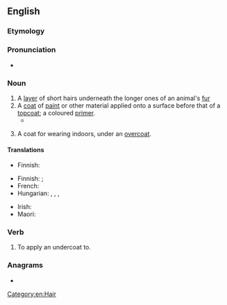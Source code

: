 ==English==

===Etymology===
{{prefix|en|under|coat}}

===Pronunciation===
* {{rhymes|en|əʊt|s=3}}

===Noun===
{{en-noun}}

# A [[layer]] of short hairs underneath the longer ones of an animal's [[fur]]
# A [[coat]] of [[paint]] or other material applied onto a surface before that of a [[topcoat]]; a coloured [[primer]].
#* {{quote-journal|en|date=2022 November 30|author=David Staines|title=The colourful Class 69s|journal=RAIL|page=54|text=The conversion process is carried out by Progress Rail at Longport, from where they are dispatched in '''undercoat''' to Eastleigh for final painting.}}
# {{lb|en|obsolete}} A coat for wearing indoors, under an [[overcoat]].

====Translations====
{{trans-top|layer of soft hair}}
* Finnish: {{t|fi|aluskarva}}
{{trans-mid}}
{{trans-bottom}}

{{trans-top|coat of paint applied before a topcoat}}
* Finnish: {{t|fi|pohjamaali}} {{qualifier|primer}}; {{t|fi|välimaali}} {{qualifier|layer between primer and topcoat}}
* French: {{t+|fr|sous-couche|f}}
* Hungarian: {{t+|hu|alapozó}}, {{t|hu|[[alapozó]] [[festék]]/[[réteg]]}}, {{t+|hu|alapréteg}}, {{t+|hu|alapozás}}
{{trans-mid}}
* Irish: {{t|ga|fo-bhrat|m}}
* Maori: {{t|mi|kiriwai}}
{{trans-bottom}}

===Verb===
{{en-verb}}

# {{lb|en|transitive}} To apply an undercoat to.

===Anagrams===
* {{anagrams|en|a=acdenortu|read count|readcount}}

[[Category:en:Hair]]